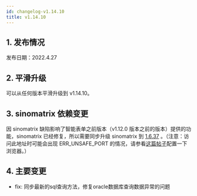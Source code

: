 ```yaml
---
id: changelog-v1.14.10
title: v1.14.10
---
```



## 1. 发布情况

发布日期：2022.4.27

<BundleList version="1.14.10" frontend="1.14.9" backend="1.14.10" font="1.13.0" />

## 2. 平滑升级

可以从任何版本平滑升级到 v1.14.10。

## 3. sinomatrix 依赖变更

因 sinomatrix 缺陷影响了智能表单之前版本（v1.12.0 版本之前的版本）提供的功能，sinomatrix 已经修复，所以需要同步升级 sinomatrix 到 [1.6.37](http://47.93.34.153:10080/sino-matrix/sino-matrix/blob/master/CHANGELOG.md) 。（注意：访问此地址时可能会出现 ERR_UNSAFE_PORT 的情况，请参看[这篇帖子](https://blog.csdn.net/kjcxmx/article/details/118122483)配置一下浏览器。）

## 4. 主要变更

- fix: 同步最新的sql查询方法，修复oracle数据库查询数据异常的问题
